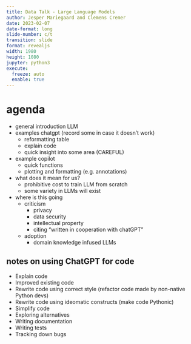 ```yaml
---
title: Data Talk - Large Language Models
author: Jesper Mariegaard and Clemens Cremer
date: 2023-02-07
date-format: long
slide-number: c/t
transition: slide
format: revealjs
width: 1980
height: 1080
jupyter: python3
execute: 
  freeze: auto
  enable: true
---
```




# agenda

- general introduction LLM  
- examples chatgpt (record some in case it doesn't work)  
	- reformatting table  
	- explain code
    - quick insight into some area (CAREFUL)    
- example copilot  
	- quick functions
    - plotting and formatting (e.g. annotations) 
- what does it mean for us?  
    - prohibitive cost to train LLM from scratch
	- some variety in LLMs will exist   
- where is this going   
	- criticism  
		- privacy  
		- data security  
		- intellectual property  
		- citing "written in cooperation with chatGPT"  
	- adoption  
    	- domain knowledge infused LLMs


## notes on using ChatGPT for code

- Explain code
- Improved existing code
- Rewrite code using correct style (refactor code made by non-native Python devs)
- Rewrite code using ideomatic constructs (make code Pythonic)
- Simplify code
- Exploring alternatives
- Writing documentation
- Writing tests
- Tracking down bugs

